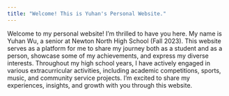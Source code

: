 ```yaml
---
title: "Welcome! This is Yuhan's Personal Website."
---
```



Welcome to my personal website! I'm thrilled to have you here. My name is Yuhan Wu, a senior at  Newton North High School (Fall 2023). This website serves as a platform for me to share my journey both as a student and as a person, showcase some of my achievements, and express my diverse interests. Throughout my high school years, I have actively engaged in various extracurricular activities, including academic competitions, sports, music, and community service projects. I'm excited to share my experiences, insights, and growth with you through this website. 

